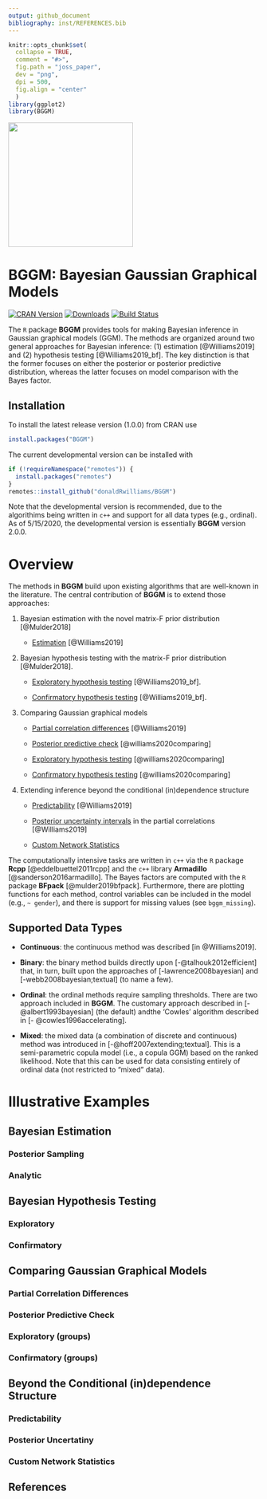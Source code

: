 ```yaml
---
output: github_document
bibliography: inst/REFERENCES.bib
---
```

```r
knitr::opts_chunk$set(
  collapse = TRUE,
  comment = "#>",
  fig.path = "joss_paper",
  dev = "png",
  dpi = 500,
  fig.align = "center"
  )
library(ggplot2)
library(BGGM)
```

<img src="joss_paper/hex.png" width = 250 />

# BGGM: Bayesian Gaussian Graphical Models

[![CRAN Version](http://www.r-pkg.org/badges/version/BGGM)](https://cran.r-project.org/package=BGGM)
[![Downloads](https://cranlogs.r-pkg.org/badges/BGGM)](https://cran.r-project.org/package=BGGM)
[![Build Status](https://travis-ci.org/donaldRwilliams/BGGM.svg?branch=master)](https://travis-ci.org/donaldRwilliams/BGGM)


The `R` package **BGGM** provides tools for making Bayesian inference in
Gaussian graphical models (GGM). The methods are organized around two general 
approaches for Bayesian inference: (1) estimation [@Williams2019] and (2) hypothesis 
testing [@Williams2019_bf]. The key distinction is that the former focuses on either 
the posterior or posterior predictive distribution, whereas the latter focuses on 
model comparison with the Bayes factor.

## Installation

To install the latest release version (1.0.0) from CRAN use
```r
install.packages("BGGM")	
```


The current developmental version can be installed with	

```r
if (!requireNamespace("remotes")) {	
  install.packages("remotes")	
}	
remotes::install_github("donaldRwilliams/BGGM")
```

Note that the developmental version is recommended, due to the algorithims being written in `c++` and 
support for all data types (e.g., ordinal). As of 5/15/2020, the developmental version is essentially
**BGGM** version 2.0.0.



# Overview
The methods in **BGGM** build upon existing algorithms that are well-known in the literature.
The central contribution of **BGGM** is to extend those approaches:

1.  Bayesian estimation with the novel matrix-F prior distribution [@Mulder2018]
  
    + [Estimation](#bayesian-estimation) [@Williams2019]

2. Bayesian hypothesis testing with the matrix-F prior distribution [@Mulder2018].

    + [Exploratory hypothesis testing](#Exploratory) [@Williams2019_bf].
  
    + [Confirmatory hypothesis testing](#Confirmatory) [@Williams2019_bf].
    
3. Comparing Gaussian graphical models
    
    + [Partial correlation differences](#partial-correlation-differences) [@Williams2019]
    
    + [Posterior predictive check](#posterior-predictive check) [@williams2020comparing]
    
    + [Exploratory hypothesis testing](#exploratory-(groups)) [@williams2020comparing]
    
    + [Confirmatory hypothesis testing](#confirmatory-(groups)) [@williams2020comparing]

4. Extending inference beyond the conditional (in)dependence structure

    +  [Predictability](#Predictability) [@Williams2019]
    
    +  [Posterior uncertainty intervals](#posterior-uncertainty) in the 
       partial correlations [@Williams2019]
       
    +  [Custom Network Statistics](#custom-network-statistics)
    
    
The computationally intensive tasks are written in `c++` via the `R` package **Rcpp** [@eddelbuettel2011rcpp] and the `c++` library **Armadillo** [@sanderson2016armadillo]. The Bayes factors are computed with the `R` package **BFpack** [@mulder2019bfpack]. Furthermore, there are plotting functions
for each method, control variables can be included in the model (e.g., `~ gender`), and there is support for missing values (see `bggm_missing`).

## Supported Data Types

* **Continuous**: the continuous method was described [in  @Williams2019].

* **Binary**: the binary method builds directly upon [-@talhouk2012efficient]
  that, in turn, built upon the approaches of [-lawrence2008bayesian] and
  [-webb2008bayesian;textual] (to name a few).
  
* **Ordinal**: the ordinal methods require sampling thresholds. There are two approach 
   included in **BGGM**. The customary approach described in [-@albert1993bayesian] 
   (the default) andthe 'Cowles' algorithm described in [- @cowles1996accelerating].
   
* **Mixed**: the mixed data (a combination of discrete and continuous) method was introduced
 in [-@hoff2007extending;textual]. This is a semi-parametric copula model
 (i.e., a copula GGM) based on the ranked likelihood. Note that this can be used for data
 consisting entirely of ordinal data (not restricted to "mixed" data).

# Illustrative Examples

## Bayesian Estimation

### Posterior Sampling

### Analytic


## Bayesian Hypothesis Testing

### Exploratory

### Confirmatory



## Comparing Gaussian Graphical Models


### Partial Correlation Differences

### Posterior Predictive Check

### Exploratory (groups)

### Confirmatory (groups)

## Beyond the Conditional (in)dependence Structure

### Predictability

### Posterior Uncertatiny

### Custom Network Statistics


## References

